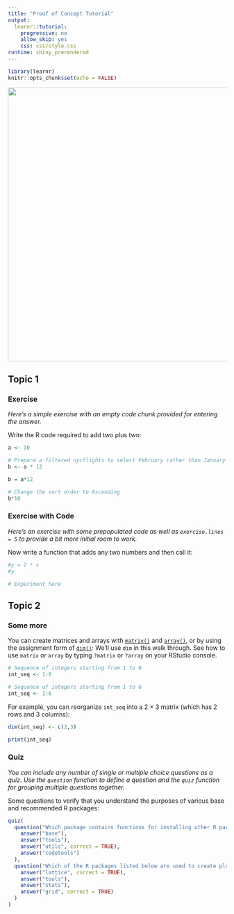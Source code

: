 ```yaml
---
title: "Proof of Concept Tutorial"
output:
  learnr::tutorial:
    progressive: no
    allow_skip: yes
    css: css/style.css
runtime: shiny_prerendered
---
```


```r
library(learnr)
knitr::opts_chunk$set(echo = FALSE)
```

![](images/encouRage.jpg){width="630"}

## Topic 1

### Exercise

*Here's a simple exercise with an empty code chunk provided for entering the answer.*

Write the R code required to add two plus two:

```r
a <- 10
```

```r
# Prepare a filtered nycflights to select February rather than January
b <- a * 12
```

```r
b = a*12
```

```r
# Change the sort order to Ascending
b*10
```

### Exercise with Code

*Here's an exercise with some prepopulated code as well as `exercise.lines = 5` to provide a bit more initial room to work.*

Now write a function that adds any two numbers and then call it:

```r
#y = 2 * x
#y
```

```r
# Experiment here
```

## Topic 2

### Some more

You can create matrices and arrays with [`matrix()`](https://rdrr.io/r/base/matrix.html) and [`array()`](https://rdrr.io/r/base/array.html), or by using the assignment form of [`dim()`](https://rdrr.io/r/base/dim.html): We'll use `dim` in this walk through. See how to use `matrix` or `array` by typing `?matrix` or `?array` on your RStudio console.

```r
# Sequence of integers starting from 1 to 6
int_seq <- 1:6
```

```r
# Sequence of integers starting from 1 to 6
int_seq <- 1:6
```

For example, you can reorganize `int_seq` into a 2 × 3 matrix (which has 2 rows and 3 columns):

```r
dim(int_seq) <- c(2,3)

print(int_seq)
```

### Quiz

*You can include any number of single or multiple choice questions as a quiz. Use the `question` function to define a question and the `quiz` function for grouping multiple questions together.*

Some questions to verify that you understand the purposes of various base and recommended R packages:

```r
quiz(
  question("Which package contains functions for installing other R packages?",
    answer("base"),
    answer("tools"),
    answer("utils", correct = TRUE),
    answer("codetools")
  ),
  question("Which of the R packages listed below are used to create plots?",
    answer("lattice", correct = TRUE),
    answer("tools"),
    answer("stats"),
    answer("grid", correct = TRUE)
  )
)
```
